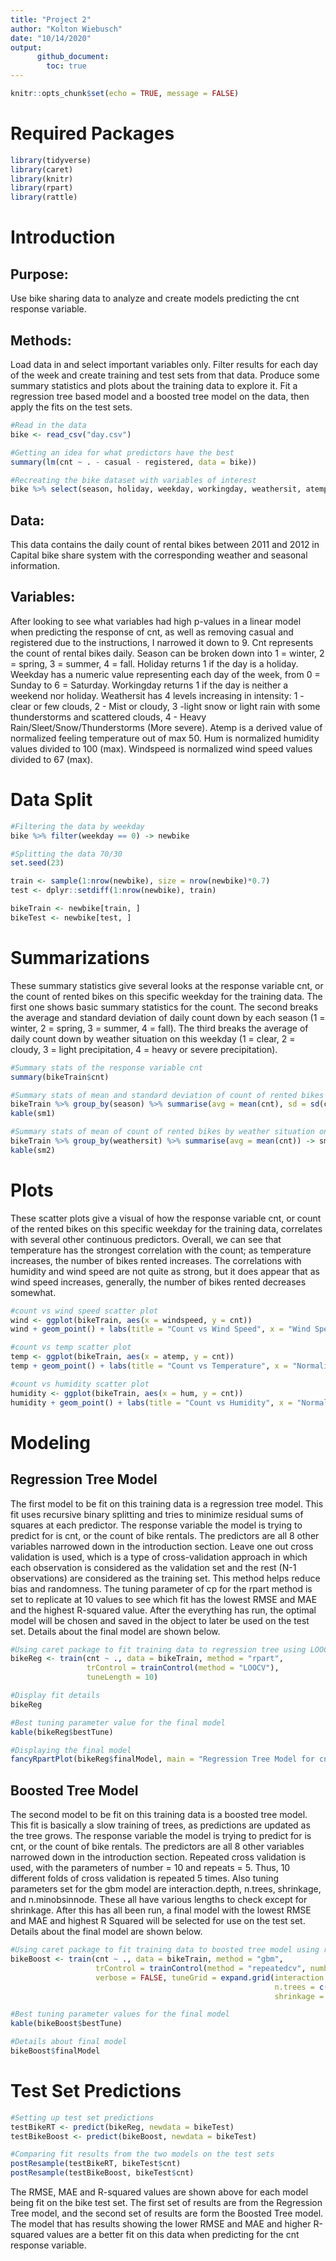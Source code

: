```yaml
---
title: "Project 2"
author: "Kolton Wiebusch"
date: "10/14/2020"
output: 
      github_document:
        toc: true
---
```


```r
knitr::opts_chunk$set(echo = TRUE, message = FALSE)
```

# Required Packages
```r
library(tidyverse)
library(caret)
library(knitr)
library(rpart)
library(rattle)
```

# Introduction

## Purpose: 
Use bike sharing data to analyze and create models predicting the cnt response variable. 

## Methods:
Load data in and select important variables only. Filter results for each day of the week and create training and test sets from that data. Produce some summary statistics and plots about the training data to explore it. Fit a regression tree based model and a boosted tree model on the data, then apply the fits on the test sets. 

```r
#Read in the data
bike <- read_csv("day.csv")

#Getting an idea for what predictors have the best
summary(lm(cnt ~ . - casual - registered, data = bike))

#Recreating the bike dataset with variables of interest
bike %>% select(season, holiday, weekday, workingday, weathersit, atemp, hum, windspeed, cnt) -> bike
```

## Data: 
This data contains the daily count of rental bikes between 2011 and 2012 in Capital bike share system with the corresponding weather and seasonal information.

## Variables: 
After looking to see what variables had high p-values in a linear model when predicting the response of cnt, as well as removing casual and registered due to the instructions, I narrowed it down to 9. Cnt represents the count of rental bikes daily. Season can be broken down into 1 = winter, 2 = spring, 3 = summer, 4 = fall. Holiday returns 1 if the day is a holiday. Weekday has a numeric value representing each day of the week, from 0 = Sunday to 6 = Saturday. Workingday returns 1 if the day is neither a weekend nor holiday. Weathersit has 4 levels increasing in intensity: 1 - clear or few clouds, 2 - Mist or cloudy, 3 -light snow or light rain with some thunderstorms and scattered clouds, 4 - Heavy Rain/Sleet/Snow/Thunderstorms (More severe). Atemp is a derived value of normalized feeling temperature out of max 50. Hum is normalized humidity values divided to 100 (max). Windspeed is normalized wind speed values divided to 67 (max).  


# Data Split
```r
#Filtering the data by weekday
bike %>% filter(weekday == 0) -> newbike

#Splitting the data 70/30
set.seed(23)

train <- sample(1:nrow(newbike), size = nrow(newbike)*0.7)
test <- dplyr::setdiff(1:nrow(newbike), train)

bikeTrain <- newbike[train, ]
bikeTest <- newbike[test, ]
```


# Summarizations

These summary statistics give several looks at the response variable cnt, or the count of rented bikes on this specific weekday for the training data. The first one shows basic summary statistics for the count. The second breaks the average and standard deviation of daily count down by each season (1 = winter, 2 = spring, 3 = summer, 4 = fall). The third breaks the average of daily count down by weather situation on this weekday (1 = clear, 2 = cloudy, 3 = light precipitation, 4 = heavy or severe precipitation).

```r
#Summary stats of the response variable cnt
summary(bikeTrain$cnt)

#Summary stats of mean and standard deviation of count of rented bikes by season on this weekday
bikeTrain %>% group_by(season) %>% summarise(avg = mean(cnt), sd = sd(cnt)) -> sm1
kable(sm1)

#Summary stats of mean of count of rented bikes by weather situation on this weekday
bikeTrain %>% group_by(weathersit) %>% summarise(avg = mean(cnt)) -> sm2
kable(sm2)
```

# Plots

These scatter plots give a visual of how the response variable cnt, or count of the rented bikes on this specific weekday for the training data, correlates with several other continuous predictors. Overall, we can see that temperature has the strongest correlation with the count; as temperature increases, the number of bikes rented increases. The correlations with humidity and wind speed are not quite as strong, but it does appear that as wind speed increases, generally, the number of bikes rented decreases somewhat. 

```r
#count vs wind speed scatter plot
wind <- ggplot(bikeTrain, aes(x = windspeed, y = cnt))
wind + geom_point() + labs(title = "Count vs Wind Speed", x = "Wind Speed (Percentage of Max of 67 MPH)", y = "Bike Rentals") + geom_text(x = .35, y = 7500, size = 3, label = paste0("Correlation = ", round(cor(bikeTrain$windspeed, bikeTrain$cnt), 2)), col = "red")

#count vs temp scatter plot
temp <- ggplot(bikeTrain, aes(x = atemp, y = cnt))
temp + geom_point() + labs(title = "Count vs Temperature", x = "Normalized Temperature in Celsius (Percentage of Max of 50)", y = "Bike Rentals") + geom_text(x = .2, y = 7500, size = 3, label = paste0("Correlation = ", round(cor(bikeTrain$atemp, bikeTrain$cnt), 2)), col = "red")

#count vs humidity scatter plot
humidity <- ggplot(bikeTrain, aes(x = hum, y = cnt))
humidity + geom_point() + labs(title = "Count vs Humidity", x = "Normalized Humidity Values (Percentage of Max of 100)", y = "Bike Rentals") + geom_text(x = .35, y = 7500, size = 3, label = paste0("Correlation = ", round(cor(bikeTrain$hum, bikeTrain$cnt), 2)), col = "red")
```

# Modeling

## Regression Tree Model

The first model to be fit on this training data is a regression tree model. This fit uses recursive binary splitting and tries to minimize residual sums of squares at each predictor. The response variable the model is trying to predict for is cnt, or the count of bike rentals. The predictors are all 8 other variables narrowed down in the introduction section. Leave one out cross validation is used, which is a type of cross-validation approach in which each observation is considered as the validation set and the rest (N-1 observations) are considered as the training set. This method helps reduce bias and randomness. The tuning parameter of cp for the rpart method is set to replicate at 10 values to see which fit has the lowest RMSE and MAE and the highest R-squared value. After the everything has run, the optimal model will be chosen and saved in the object to later be used on the test set. Details about the final model are shown below.

```r
#Using caret package to fit training data to regression tree using LOOCV
bikeReg <- train(cnt ~ ., data = bikeTrain, method = "rpart",
                 trControl = trainControl(method = "LOOCV"),
                 tuneLength = 10)

#Display fit details
bikeReg

#Best tuning parameter value for the final model
kable(bikeReg$bestTune)

#Displaying the final model
fancyRpartPlot(bikeReg$finalModel, main = "Regression Tree Model for cnt Variable on Training Data", sub = NULL)
```


## Boosted Tree Model

The second model to be fit on this training data is a boosted tree model. This fit is basically a slow training of trees, as predictions are updated as the tree grows. The response variable the model is trying to predict for is cnt, or the count of bike rentals. The predictors are all 8 other variables narrowed down in the introduction section. Repeated cross validation is used, with the parameters of number = 10 and repeats = 5. Thus, 10 different folds of cross validation is repeated 5 times. Also tuning parameters set for the gbm model are interaction.depth, n.trees, shrinkage, and n.minobsinnode. These all have various lengths to check except for shrinkage. After this has all been run, a final model with the lowest RMSE and MAE and highest R Squared will be selected for use on the test set. Details about the final model are shown below.

```r
#Using caret package to fit training data to boosted tree model using repeated cv
bikeBoost <- train(cnt ~ ., data = bikeTrain, method = "gbm",
                   trControl = trainControl(method = "repeatedcv", number = 10, repeats = 5),
                   verbose = FALSE, tuneGrid = expand.grid(interaction.depth = c(1,2,3,4,5), 
                                                           n.trees = c(25, 50, 75, 100, 125, 150),
                                                           shrinkage = 0.1, n.minobsinnode = c(5, 10, 15)))

#Best tuning parameter values for the final model
kable(bikeBoost$bestTune)

#Details about final model
bikeBoost$finalModel
```


# Test Set Predictions

```r
#Setting up test set predictions
testBikeRT <- predict(bikeReg, newdata = bikeTest)
testBikeBoost <- predict(bikeBoost, newdata = bikeTest)

#Comparing fit results from the two models on the test sets
postResample(testBikeRT, bikeTest$cnt)
postResample(testBikeBoost, bikeTest$cnt)
```

The RMSE, MAE and R-squared values are shown above for each model being fit on the bike test set. The first set of results are from the Regression Tree model, and the second set of results are form the Boosted Tree model. The model that has results showing the lower RMSE and MAE and higher R-squared values are a better fit on this data when predicting for the cnt response variable. 





